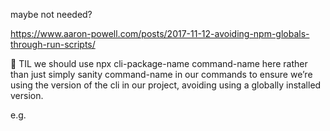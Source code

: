 maybe not needed?

https://www.aaron-powell.com/posts/2017-11-12-avoiding-npm-globals-through-run-scripts/

:wave:  TIL we should use npx cli-package-name command-name here rather than just simply sanity command-name  in our commands to ensure we’re using the version of the cli in our project, avoiding using a globally installed version.

e.g. 